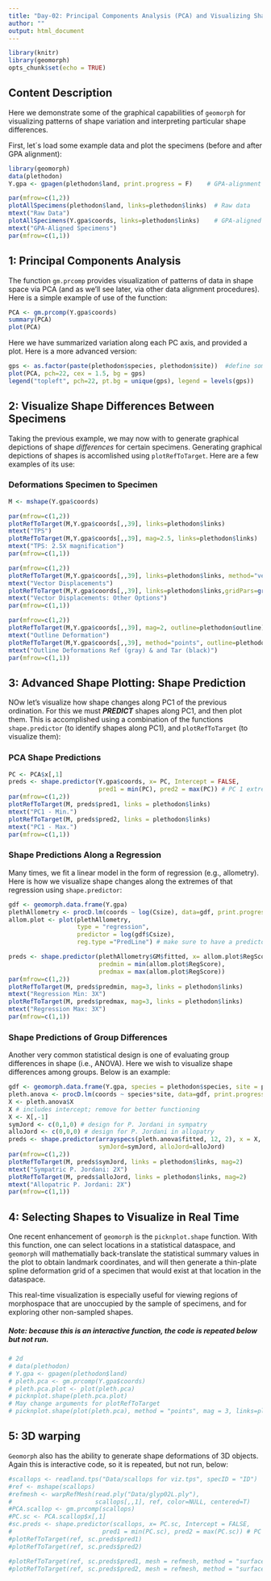---
title: "Day-02: Principal Components Analysis (PCA) and Visualizing Shape Differences"
author: ""
output: html_document
---

```{r setup, include=FALSE, echo = TRUE, tidy = TRUE}
library(knitr)
library(geomorph)
opts_chunk$set(echo = TRUE)
```

## **Content Description**

Here we demonstrate some of the graphical capabilities of `geomorph` for visualizing patterns of shape variation and interpreting particular shape differences.

First, let´s load some example data and plot the specimens (before and after GPA alignment):
```{r eval=TRUE, out.width="80%"}
library(geomorph)
data(plethodon)
Y.gpa <- gpagen(plethodon$land, print.progress = F)    # GPA-alignment

par(mfrow=c(1,2)) 
plotAllSpecimens(plethodon$land, links=plethodon$links)  # Raw data
mtext("Raw Data")
plotAllSpecimens(Y.gpa$coords, links=plethodon$links)    # GPA-aligned data
mtext("GPA-Aligned Specimens")
par(mfrow=c(1,1)) 
```

## **1: Principal Components Analysis**

The function `gm.prcomp` provides visualization of patterns of data in shape space via PCA (and as we'll see later, via other data alignment procedures). Here is a simple example of use of the function:

```{r eval=TRUE}
PCA <- gm.prcomp(Y.gpa$coords)
summary(PCA)
plot(PCA)
```

Here we have summarized variation along each PC axis, and provided a plot. Here is a more advanced version:

```{r eval=TRUE}
gps <- as.factor(paste(plethodon$species, plethodon$site))  #define some groups for plotting
plot(PCA, pch=22, cex = 1.5, bg = gps) 
legend("topleft", pch=22, pt.bg = unique(gps), legend = levels(gps))
```


## **2: Visualize Shape Differences Between Specimens**

Taking the previous example, we may now with to generate graphical depictions of shape *differences* for certain specimens. Generating graphical depictions of shapes is accomlished using `plotRefToTarget`. Here are a few examples of its use: 

### Deformations Specimen to Specimen

```{r eval=TRUE}
M <- mshape(Y.gpa$coords)

par(mfrow=c(1,2))
plotRefToTarget(M,Y.gpa$coords[,,39], links=plethodon$links)
mtext("TPS")
plotRefToTarget(M,Y.gpa$coords[,,39], mag=2.5, links=plethodon$links)
mtext("TPS: 2.5X magnification")
par(mfrow=c(1,1))

par(mfrow=c(1,2))
plotRefToTarget(M,Y.gpa$coords[,,39], links=plethodon$links, method="vector", mag=3)
mtext("Vector Displacements")
plotRefToTarget(M,Y.gpa$coords[,,39], links=plethodon$links,gridPars=gridPar(pt.bg="red", link.col="green", pt.size = 1), method="vector", mag=3)
mtext("Vector Displacements: Other Options")
par(mfrow=c(1,1))

par(mfrow=c(1,2))
plotRefToTarget(M,Y.gpa$coords[,,39], mag=2, outline=plethodon$outline)  
mtext("Outline Deformation")
plotRefToTarget(M,Y.gpa$coords[,,39], method="points", outline=plethodon$outline)
mtext("Outline Deformations Ref (gray) & and Tar (black)")
par(mfrow=c(1,1))
```

## **3: Advanced Shape Plotting: Shape Prediction**

NOw let's visualize how shape changes along PC1 of the previous ordination. For this we must ***PREDICT*** shapes along PC1, and then plot them. This is accomplished using a combination of the functions `shape.predictor` (to identify shapes along PC1), and `plotRefToTarget` (to visualize them): 

### PCA Shape Predictions

```{r eval=TRUE}
PC <- PCA$x[,1]
preds <- shape.predictor(Y.gpa$coords, x= PC, Intercept = FALSE, 
                         pred1 = min(PC), pred2 = max(PC)) # PC 1 extremes, more technically
par(mfrow=c(1,2))
plotRefToTarget(M, preds$pred1, links = plethodon$links)
mtext("PC1 - Min.")
plotRefToTarget(M, preds$pred2, links = plethodon$links)
mtext("PC1 - Max.")
par(mfrow=c(1,1))
```

### Shape Predictions Along a Regression

Many times, we fit a linear model in the form of regression (e.g., allometry). Here is how we visualize shape changes along the extremes of that regression using `shape.predictor`:

```{r eval=TRUE}
gdf <- geomorph.data.frame(Y.gpa)
plethAllometry <- procD.lm(coords ~ log(Csize), data=gdf, print.progress = FALSE)
allom.plot <- plot(plethAllometry, 
                   type = "regression", 
                   predictor = log(gdf$Csize),
                   reg.type ="PredLine") # make sure to have a predictor 

preds <- shape.predictor(plethAllometry$GM$fitted, x= allom.plot$RegScore, Intercept = TRUE, 
                         predmin = min(allom.plot$RegScore), 
                         predmax = max(allom.plot$RegScore)) 
par(mfrow=c(1,2))
plotRefToTarget(M, preds$predmin, mag=3, links = plethodon$links)
mtext("Regression Min: 3X")
plotRefToTarget(M, preds$predmax, mag=3, links = plethodon$links)
mtext("Regression Max: 3X")
par(mfrow=c(1,1))
```

### Shape Predictions of Group Differences

Another very common statistical design is one of evaluating group differences in shape (i.e., ANOVA). Here we wish to visualize shape differences among groups. Below is an example:

```{r eval=TRUE}
gdf <- geomorph.data.frame(Y.gpa, species = plethodon$species, site = plethodon$site)
pleth.anova <- procD.lm(coords ~ species*site, data=gdf, print.progress = FALSE)
X <- pleth.anova$X
X # includes intercept; remove for better functioning 
X <- X[,-1]
symJord <- c(0,1,0) # design for P. Jordani in sympatry
alloJord <- c(0,0,0) # design for P. Jordani in allopatry
preds <- shape.predictor(arrayspecs(pleth.anova$fitted, 12, 2), x = X, Intercept = TRUE, 
                         symJord=symJord, alloJord=alloJord)
par(mfrow=c(1,2))
plotRefToTarget(M, preds$symJord, links = plethodon$links, mag=2)
mtext("Sympatric P. Jordani: 2X")
plotRefToTarget(M, preds$alloJord, links = plethodon$links, mag=2)
mtext("Allopatric P. Jordani: 2X")
par(mfrow=c(1,1))
```

## **4: Selecting Shapes to Visualize in Real Time**

One recent enhancement of `geomorph` is the `picknplot.shape` function. With this function, one can select locations in a statistical dataspace, and `geomorph` will mathematially back-translate the statistical summary values in the plot to obtain landmark coordinates, and will then generate a thin-plate spline deformation grid of a specimen that would exist at that location in the dataspace.  

This real-time visualization is especially useful for viewing regions of morphospace that are unoccupied by the sample of specimens, and for exploring other non-sampled shapes.

##### Note: because this is an interactive function, the code is repeated below but not run. 

```{r eval=TRUE}
# 2d
# data(plethodon) 
# Y.gpa <- gpagen(plethodon$land)
# pleth.pca <- gm.prcomp(Y.gpa$coords)
# pleth.pca.plot <- plot(pleth.pca)
# picknplot.shape(pleth.pca.plot) 
# May change arguments for plotRefToTarget
# picknplot.shape(plot(pleth.pca), method = "points", mag = 3, links=plethodon$links)
```

## **5: 3D warping**

`Geomorph` also has the ability to generate shape deformations of 3D objects. Again this is interactive code, so it is repeated, but not run, below:

```{r eval=TRUE}
#scallops <- readland.tps("Data/scallops for viz.tps", specID = "ID")
#ref <- mshape(scallops)
#refmesh <- warpRefMesh(read.ply("Data/glyp02L.ply"), 
#                       scallops[,,1], ref, color=NULL, centered=T)
#PCA.scallop <- gm.prcomp(scallops)
#PC.sc <- PCA.scallop$x[,1]
#sc.preds <- shape.predictor(scallops, x= PC.sc, Intercept = FALSE, 
#                         pred1 = min(PC.sc), pred2 = max(PC.sc)) # PC 1 extremes, more technically
#plotRefToTarget(ref, sc.preds$pred1)
#plotRefToTarget(ref, sc.preds$pred2)

#plotRefToTarget(ref, sc.preds$pred1, mesh = refmesh, method = "surface", mag = 1)
#plotRefToTarget(ref, sc.preds$pred2, mesh = refmesh, method = "surface", mag = 1)
```

